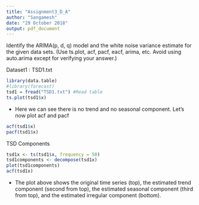 ```yaml
---
title: "Assignment3_D_A"
author: "Sangamesh"
date: "29 October 2018"
output: pdf_document
---
```


Identify the ARIMA(p, d, q) model and the white noise variance estimate for the given data sets. (Use ts.plot, acf, pacf, eacf, arima, etc. Avoid using auto.arima except for verifying your answer.)

Dataset1 : TSD1.txt
```r
library(data.table)
#library(forecast)
tsd1 = fread("TSD1.txt") #Read table
ts.plot(tsd1$x)
```

- Here we can see there is no trend and no seasonal component. Let's now plot acf and pacf
```r
acf(tsd1$x)
pacf(tsd1$x)
```

TSD Components
```r
tsd1x <- ts(tsd1$x, frequency = 50)
tsd1components <- decompose(tsd1x)
plot(tsd1components)
acf(tsd1x)
```

- The plot above shows the original time series (top), the estimated trend component (second from top), the estimated seasonal component (third from top), and the estimated irregular component (bottom).


















